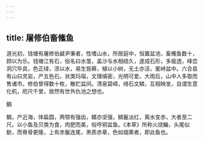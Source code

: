 ```yaml
---
---
---
```

title: 屠修伯畜鯈鱼
---



道光初，钱塘有屠修伯鹾尹秉者，性嗜山水，所居庭中，恒置盆池，畜鯈鱼数十，顾以为乐。钱塘江有石，俗名曰水茧，盖沙与水相结久，遂成石形，多瘦透，峰峦洞穴毕具，色正绿，渍以水，易生笞藓，植以小树，无土亦活，爰峙盆中。六合县有山曰灵岩，产五色石，状类玛瑙，文理缜密，光明可爱。大雨后，山中人多取而售诸市。修伯曾得数十枚，散贮盆间。清泉碧嶂，绮石文鳞，互相映发，自谓生意化机，咫尺千里，居然有世外仇池之想也。

鲷

鲷，产近海，体扁圆，两颚有强齿，鳍亦坚强，鳞鬣淡红，离水变赤，大者至二尺。以小鱼及贝类为食，肉肥而美，俗呼铜盆鱼。《本草》所称火烧鳊，头尾似鲂，而脊骨更隆，上有赤鬣连尾，黑质赤章，色如烟熏者，即此鱼也。